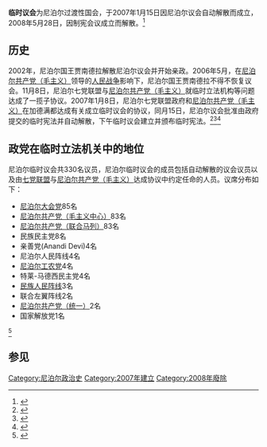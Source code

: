 '''临时议会'''为尼泊尔过渡性国会，于2007年1月15日因尼泊尔议会自动解散而成立，2008年5月28日，因制宪会议成立而解散。<ref>{{Cite web |url=http://www.wipo.int/wipolex/en/text.jsp?file_id=189180 |title=Nepal The Interim Constitution of Nepal, 2007 (2063) |date= |publisher=www.wipo.int |access-date=14 November 2017 |archive-date=2018-03-03 |archive-url=https://web.archive.org/web/20180303152013/http://www.wipo.int/wipolex/en/text.jsp?file_id=189180 |dead-url=no }}</ref>

==历史==
2002年，尼泊尔国王贾南德拉解散尼泊尔议会并开始亲政。2006年5月，在[[尼泊尔共产党（毛主义中心）|尼泊尔共产党（毛主义）]]领导的[[人民战争|人民战争]]影响下，尼泊尔国王贾南德拉不得不恢复议会。11月8日，尼泊尔七党联盟与[[尼泊尔共产党（毛主义中心）|尼泊尔共产党（毛主义）]]就临时立法机构等问题达成了一揽子协议。2007年1月8日，尼泊尔七党联盟政府和[[尼泊尔共产党（毛主义中心）|尼泊尔共产党（毛主义）]]在加德满都达成有关成立临时议会的协议，同月15日，尼泊尔议会批准由政府提交的临时宪法并自动解散，下午临时议会建立并颁布临时宪法。<ref>{{Cite web |url=https://www.telegraph.co.uk/news/1394997/Nepal-king-dissolves-parliament.html |title=Nepal King dissolves parliament |date=21 May 2002 |publisher=telegraph.co.uk |access-date=14 November 2017 |archive-date=2021-01-25 |archive-url=https://web.archive.org/web/20210125230831/https://www.telegraph.co.uk/news/1394997/Nepal-king-dissolves-parliament.html |dead-url=no }}</ref><ref>{{Cite web |url=http://www.npc.gov.cn/zgrdw/npc/xinwen/2011-06/13/content_1658588.htm |title=尼泊尔议会 |date=2011-06-13 |publisher=中国人大网 |access-date=2011-06-13 |archive-date=2021-02-05 |archive-url=https://web.archive.org/web/20210205171950/http://www.npc.gov.cn/zgrdw/npc/xinwen/2011-06/13/content_1658588.htm }}</ref><ref>{{Cite web |url=http://news.ifeng.com/c/7fYh7hOPXV6 |title=尼泊尔即将颁布临时宪法并成立临时议会|date=2007-01-08|publisher=凤凰网资讯 |access-date=2007-01-08}}</ref>

==政党在临时立法机关中的地位==
尼泊尔临时议会共330名议员，尼泊尔临时议会的成员包括自动解散的议会议员以及由[[七党联盟|七党联盟]]与[[尼泊尔共产党（毛主义中心）|尼泊尔共产党（毛主义）]]达成协议中约定任命的人员。议席分布如下：
*[[尼泊尔大会党|尼泊尔大会党]]85名
*[[尼泊尔共产党（毛主义中心）|尼泊尔共产党（毛主义中心）]]83名
*[[尼泊尔共产党（联合马列）|尼泊尔共产党（联合马列）]]83名
*民族民主党8名
*亲善党(Anandi Devi)4名
*尼泊尔人民阵线4名
*[[尼泊尔工农党|尼泊尔工农党]]4名
*特莱-马德西民主党4名
*[[民族人民阵线|民族人民阵线]]3名
*联合左翼阵线2名
*[[尼泊尔共产党（统一）|尼泊尔共产党（统一）]]2名
*国家解放党1名
<ref name="A">{{Cite web |url=http://www.nepalnews.com/archive/2007/jan/jan15/news17.php |title=Nepalnews.com Mercantile Communications Pvt. Ltd<!-- Bot generated title --> |access-date=2021-01-27 |archive-date=2007-01-18 |archive-url=https://archive.today/20070118115026/http://www.nepalnews.com/archive/2007/jan/jan15/news17.php |dead-url=no }}</ref>

==参见==
<references/>

[[Category:尼泊尔政治史|Category:尼泊尔政治史]]
[[Category:2007年建立|Category:2007年建立]]
[[Category:2008年廢除|Category:2008年廢除]]